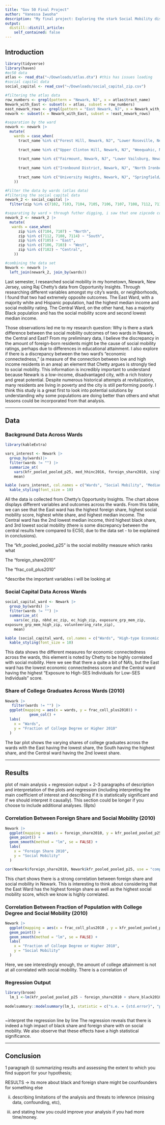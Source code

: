 ```yaml
---
title: "Gov 50 Final Project"
author: "Vanessa Iwuoha"
description: "My final project: Exploring the stark Social Mobility discrepancies between with two Newark Wards: East and Central"
output:
  distill::distill_article:
    self_contained: false
---
```


## Introduction

```r
library(tidyverse)
library(haven)
#ec50 data 
atlas <- read_dta("~/Downloads/atlas.dta") #this has issues loading
#social capital data
social_capital <- read_csv("~/Downloads/social_capital_zip.csv")

#filtering the atlas data 
row_numbers <- grepl(pattern = "Newark, NJ", x = atlas$tract_name)
Newark_with_East <- subset(x = atlas, subset = row_numbers)
east_newark_rows <- grepl(pattern = "East Newark, NJ", x = Newark_with_East$tract_name)
newark <- subset(x = Newark_with_East, subset = !east_newark_rows)

#separation by the ward
newark <- newark |>
  mutate(
    wards = case_when(
      tract_name %in% c("Forest Hill, Newark, NJ", "Lower Roseville, Newark, NJ", "Upper Roseville, Newark, NJ", "Mount Pleasant/Lower Broadway, Newark, NJ", "North Broadway, Newark, NJ", "Seventh Avenue, Newark, NJ") ~ "North",
      
      tract_name %in% c("Upper Clinton Hill, Newark, NJ", "Weequahic, Newark, NJ", "Dayton/Weequahic Park, Newark, NJ", "South Broad Street, Newark, NJ") ~ "South",
      
      tract_name %in% c("Fairmount, Newark, NJ", "Lower Vailsburg, Newark, NJ", "Upper Vailsburg, Newark, NJ", "West Side, Newark, NJ") ~ "West",
      
      tract_name %in% c("Ironbound District, Newark, NJ", "North Ironbound, Newark, NJ") ~ "East",
      
      tract_name %in% c("University Heights, Newark, NJ", "Springfield/Belmont, Newark, NJ", "Central Business District, Newark, NJ", "University Heights, Newark, NJ") ~ "Central", 
    ))

#Filter the data by wards (atlas data)
#filtering the social capital data
newark_2 <- social_capital |>
  filter(zip %in% c(7102, 7103, 7104, 7105, 7106, 7107, 7108, 7112, 7114))

#separating by ward > through futher digging, i saw that one zipcode could contain many neighborhoods
newark_2 <- newark_2 |>
  mutate(
   wards = case_when( 
      zip %in% c(7104, 7107) ~ "North",
      zip %in% c(7112, 7108, 7114) ~ "South",
      zip %in% c(7105) ~ "East",
      zip %in% c(7106, 7103) ~ "West",
      zip %in% c(7102) ~ "Central",
    ))

#combining the data set 
Newark <- newark |>
  left_join(newark_2, join_by(wards))

```

Last semester, I researched social mobility in my hometown, Newark, New Jersey, using Raj Chetty's data from Opportunity Insights. Through researching different variables amongst my city's wards, or neighborhoods, I found that two had extremely opposite outcomes. The East Ward, with a majority white and Hispanic population, had the highest median income and social mobility rating. The Central Ward, on the other hand, has a majority Black population and has the social mobility score and second lowest median income.

Those observations led me to my research question: Why is there a stark difference between the social mobility outcomes of two wards in Newark, the Central and East? From my preliminary data, I believe the discrepancy in the amount of foreign-born residents might be the cause of social mobility ratings, perhaps due to differences in educational attainment. I also explore if there is a discrepancy between the two ward's "economic connectedness," (a measure of the connection between low and high income residents in an area) an element that Chetty argues is strongly tied to social mobility. This information is incredibly important to understand because Newark is a low-income, disadvantaged city, with a rich history and great potential. Despite numerous historical attempts at revitalization, many residents are living in poverty and the city is still performing poorly. I think this study is a great first to look into potential solutions by understanding why some populations are doing better than others and what lessons could be incorporated from that analysis.

------------------------------------------------------------------------

## Data 

### Background Data Across Wards

```r
library(kableExtra)

vars_interest <- Newark |>
  group_by(wards)|>
  filter(wards != "") |>
  summarize_at(
    vars(kfr_pooled_pooled_p25, med_hhinc2016, foreign_share2010, singleparent_share2010, share_black2010, share_hisp2010, share_white2010, frac_coll_plus2010),
    mean)

kable (vars_interest, col.names = c("Wards", "Social Mobility", "Median Household Income 2016", "Foreign Share 2010", "Single Parent Share 2010", "Black Share 2010","Hispanic Share 2010", "White Share 2010", "Fraction with College Degree or More 2010"), digits = 2) |>
  kable_styling(font_size = 10)

```

All the data is collected from Chetty's Opportunity Insights. The chart above displays different variables and outcomes across the wards. From this table, we can see that the East ward has the highest foreign share, highest social mobility score, highest white share, and highest median income. The Central ward has the 2nd lowest median income, third highest black share, and 3rd lowest social mobility (there is some discrepancy between the central results here compared to EC50, due to the data set - to be explained in conclusions).

The "kfr_pooled_pooled_p25" is the social mobility measure which ranks what 

The "foreign_share2010"

The "frac_coll_plus2010"

*describe the important variables i will be looking at 


### Social Capital Data Across Wards

```r
social_capital_ward <- Newark |>
  group_by(wards) |>
  filter(wards != "") |>
  summarize_at(
    vars(ec_zip, nbhd_ec_zip, ec_high_zip, exposure_grp_mem_zip, 
exposure_grp_mem_high_zip, volunteering_rate_zip),
    mean)

kable (social_capital_ward, col.names = c("Wards", "High-type Economic Connectedness Calculated using Neighborhood Friends", "Economic Connectedness", "Economic Connectedness for High-SES Individuals", "Mean Exposure to High-SES Individuals for Low-SES Individuals", "Mean Exposure to high-SES Individuals for High-SES Individuals", "Volunteering Rate"), digits = 2) |>
  kable_styling(font_size = 10)

```

This data shows the different measures for economic connectedness across the wards, this element is noted by Chetty to be highly correlated with social mobility. Here we see that there a quite a bit of NA's, but the East ward has the lowest economic connectedness score and the Central ward having the highest "Exposure to High-SES Individuals for Low-SES Individuals" score.

### Share of College Graduates Across Wards (2010)

```r
Newark |>
   filter(wards != "") |>
  ggplot(mapping = aes(x = wards, y = frac_coll_plus2010)) +
           geom_col() +
  labs(
    x = "Wards",
    y = "Fraction of College Degree or Higher 2010"
  )
```

The bar plot shows the varying shares of college graduates across the wards with the East having the lowest share, the South having the highest share, and the Central ward having the 2nd lowest share.

------------------------------------------------------------------------

## Results 

plot of main analysis + regression output + 2-3 paragraphs of description and interpretation of the plots and regression (including interpreting the main coefficient of interest and describing if it is statistically significant and if we should interpret it causally). This section could be longer if you choose to include additional analyses. (8pts)

### Correlation Between Foreign Share and Social Mobility (2010)

```r
Newark |>
  ggplot(mapping = aes(x = foreign_share2010, y = kfr_pooled_pooled_p25)) + 
  geom_point() +
  geom_smooth(method = "lm", se = FALSE) +
  labs(
    x = "Foreign Share 2010",
    y = "Social Mobility"
  ) 

cor(Newark$foreign_share2010, Newark$kfr_pooled_pooled_p25, use = "complete.obs") #0.8285084

```

This chart shows there is a strong correlation between foreign share and social mobility in Newark. This is interesting to think about considering that the East Ward has the highest foreign share as well as the highest social mobility score, which we know is highly correlated.

### Correlation Between Fraction of Population with College Degree and Social Mobility (2010)

```r
Newark |>
  ggplot(mapping = aes(x = frac_coll_plus2010 , y = kfr_pooled_pooled_p25 )) + 
  geom_point() +
  geom_smooth(method = "lm", se = FALSE) +
  labs(
    x = "Fraction of College Degree or Higher 2010",
    y = "Social Mobility"
  ) 

```

Here, we see interestingly enough, the amount of college attainment is not at all correlated with social mobility. There is a correlation of 

### Regression Output 

```r
library(broom)
  lm_1 <-lm(kfr_pooled_pooled_p25 ~ foreign_share2010 + share_black2010 + frac_coll_plus2010, data = Newark)
  
modelsummary::modelsummary(lm_1, statistic = c("s.e. = {std.error}", "p = {p.value}"), gof_map = c("nobs", "r.squared", "adj.r.squared"))
  
```

~interpret the regression line by line
The regression reveals that there is indeed a high impact of black share and foreign share with on social mobility. We also observe that these effects have a high statistical significance.

------------------------------------------------------------------------

## Conclusion 

1 paragraph (i) summarizing results and assessing the extent to which you find support for your hypothesis;

RESULTS -> its more about 
black and foreign share might be counfounders for something else

(ii) describing limitations of the analysis and threats to inference (missing data, confounding, etc),

(iii) and stating how you could improve your analysis if you had more time/money.
